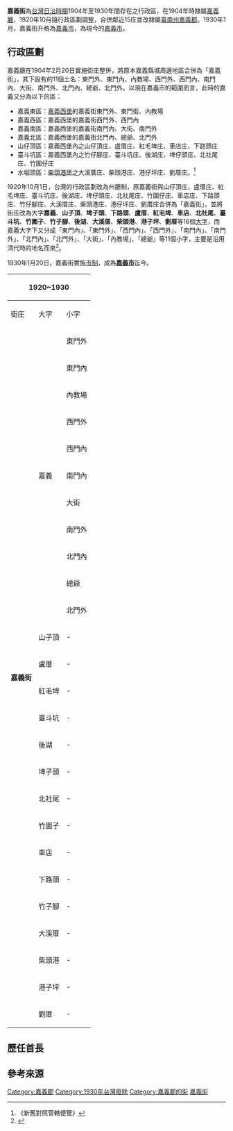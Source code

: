 {{noteTA　
|1 = zh-cn:庄; zh-hk:庄; zh-tw:庄;
}}
{{Infobox Former Subdivision
|native_name = 
|conventional_long_name = 嘉義街<br />{{small|{{nobold|{{lang|ja|かぎかい}}}}}}
|common_name = 嘉義街
|subdivision = [[臺灣日治時期行政區劃|街]]
|nation = {{TWN-JPN}}臺南州
|title_leader = 嘉義街街長
|leader1 = 首任：
|leader2 = 末任：
|year_start = 1920年
|event_start = 
|date_start =
|year_end = 1930年
|event_end = 實施[[臺灣市制|市制]]
|date_end = 1月20日
|p1 = 嘉義廳
|flag_p1 = Flag_of_Japan_(1870-1999).svg
|s1 = 嘉義市 (州轄市)
|flag_s1 = Flag_of_Japan_(1870-1999).svg
|image_flag = 
|flag_type = 嘉義街旗
|flag = 
|image_coat = Seal of Chiayi City in Japanese Rule.svg
|symbol_type = 嘉義街章
|symbol = 
|image_map = 嘉義街役場.jpg
|image_map_caption = 嘉義街役場
|image_map2 = 1930 Tainan Shu.svg
|image_map2_caption = 嘉義街在{{TWN-JPN}}臺南州的位置
|capital = {{ublist |臺南州嘉義街北門町3丁目22番地}}
|stat_year1= 
|stat_area1= 55.9317
|stat_pop1= 
|political_subdiv = 16大字
|today = {{ROC}}[[嘉義市|嘉義市]]
}}

'''嘉義街'''為[[台灣日治時期|台灣日治時期]]1904年至1930年間存在之行政區，在1904年時隸屬[[嘉義廳|嘉義廳]]，1920年10月隨行政區劃調整，合併鄰近15庄並改隸屬[[臺南州|臺南州]][[嘉義郡|嘉義郡]]。1930年1月，嘉義街升格為[[嘉義市_(州轄市)|嘉義市]]，為現今的[[嘉義市|嘉義市]]。

==行政區劃==
嘉義廳在1904年2月20日實施街庄整併，將原本嘉義縣城周邊地區合併為「嘉義街」，其下設有的11個土名：東門外、東門內、內教場、西門外、西門內、南門內、大街、南門外、北門內、總爺、北門外。以現在嘉義市的範圍而言，此時的嘉義又分為以下的區：

* 嘉義東區：[[嘉義西堡|嘉義西堡]]的嘉義街東門外、東門街、內教場
* 嘉義西區：嘉義西堡的嘉義街西門外、西門內
* 嘉義南區：嘉義西堡的嘉義街南門內、大街、南門外
* 嘉義北區：嘉義西堡的嘉義街北門內、總爺、北門外
* 山仔頂區：嘉義西堡內之山仔頂庄、盧厝庄、紅毛埤庄、車店庄、下路頭庄
* 臺斗坑區：嘉義西堡內之竹仔腳庄、臺斗坑庄、後湖庄、埤仔頭庄、北社尾庄、竹圍仔庄
* 水堀頭區：[[柴頭港堡|柴頭港堡]]之大溪厝庄、柴頭港庄、港仔坪庄、劉厝庄。<ref>《新舊對照管轄便覽》</ref>

1920年10月1日，台灣的行政區劃改為州廳制，原嘉義街與山仔頂庄、盧厝庄、紅毛埤庄、臺斗坑庄、後湖庄、埤仔頭庄、北社尾庄、竹圍仔庄、車店庄、下路頭庄、竹仔腳庄、大溪厝庄、柴頭港庄、港仔坪庄、劉厝庄合併為「嘉義街」，並將街庄改為大字'''嘉義'''、'''山子頂'''、'''埤子頭'''、'''下路頭'''、'''盧厝'''、'''紅毛埤'''、'''車店'''、'''北社尾'''、'''臺斗坑'''、'''竹圍子'''、'''竹子腳'''、'''後湖'''、'''大溪厝'''、'''柴頭港'''、'''港子坪'''、'''劉厝'''等16個[[大字_(行政區劃)|大字]]，而嘉義大字下又分成「東門內」、「東門外」、「西門內」、「西門外」、「南門內」、「南門外」、「北門內」、「北門外」、「大街」、「內教場」、「總爺」等11個小字，主要是沿用清代時的地名而來<ref>{{cite book | language = zh-tw | publisher = 臺灣省文獻委員會 | title =《臺灣地名辭書·卷二十 嘉義市》 | author =臺灣省文獻委員會採集組  | date=1996-05  | isbn =957-00-81635 |pages=7、9頁}}</ref>。

1930年1月20日，嘉義街實施[[臺灣市制|市制]]，成為'''[[嘉義市_(州轄市)|嘉義市]]'''迄今。
{| class="wikitable"
! colspan="3" |1920~1930
! colspan="2" |1904~1920
! colspan="2" |1904年前
|-
!街庄
!大字
!小字
!街庄
!土名
!堡里
!街庄
|-
| rowspan="26" |'''嘉義街'''
| rowspan="11" |嘉義
|東門外
| rowspan="11" |'''嘉義街'''
|東門外
| rowspan="22" |嘉義西堡
|東門外街、汫水井街、雲霄厝街、龍過脈庄(部分)
|-
|東門內
|東門內
|東門內街(部分)、龍王廟街、二皂館巷、曠地仔街、粟倉口巷、內教場(部分)、總爺街(部分)、提標營巷、四爺巷街(部分)、連江營巷、東延平巷(部分)、長福口巷、什字街(部分)
|-
|內教場
|內教場
|招募館巷、烘爐磘巷、建寧營巷、馬廠巷、二十三將軍巷、漳陣營巷、東延平巷(部分)、福寧宮巷、鐵屎墩巷、內教場(部分)、北門內街(部分)
|-
|西門外
|西門外
|西門外街、過溝仔庄、菜園庄、新店尾街、石路仔街、安平庄、灰磘仔庄、雙頭廟仔街、店仔尾街、車路頭街、義得利巷
|-
|西門內
|西門內
|水涵口街、糖市仔街(部分)、打鐵街(部分)、布街(部分)、南城腳巷、柴市仔街(部分)、菁仔市街(部分)、紅毛井街(部分)、南門內街(部分)、什字街(部分)、大街(部分)
|-
|南門內
|南門內
|南門內街(部分)、文昌閣街(部分)、汫水井巷、大底內巷、三角窗街(部分)、雙連井巷、東門內街(部分)
|-
|大街
|大街
|大街、鑄鼎巷、元帥廟街、陳厝祠堂巷、什字街、柴市仔街、菁仔市街、文昌閣街、三角窗街、柴井巷、代書館巷、戲館巷、橫街仔街、四爺巷街、紅毛井街、羊稠巷、五皂館巷
|-
|南門外
|南門外
|南門外街、打石街、南門外洋庄、龍過脈庄(部分)
|-
|北門內
|北門內
|暗街仔街、仁武街、義倉巷、王廟街、糖市仔街(部分)、北門內街(部分)、北城腳巷
|-
|總爺
|總爺
|布街(部分)、桃仔尾街、總爺街(部分)、美街、竹椅街、打鐵街(部分)、什字街(部分)
|-
|北門外
|北門外
|北門外街、番社口街、番社內街、外教場
|-
|山子頂
| -
|山仔頂庄
| -
|山仔頂庄、和尚庄、王田庄、埔心庄
|-
|盧厝
| -
|盧厝庄
| -
|盧厝庄、後庄仔庄、圳仔頭庄
|-
|紅毛埤
| -
|紅毛埤庄
| -
|紅毛埤庄、埤仔內庄、鹿寮庄、龍林厝庄、大坵園庄、枋仔林庄
|-
|臺斗坑
| -
|臺斗坑庄
| -
|臺斗坑頂庄、臺斗坑中庄、臺斗坑下庄
|-
|後湖
| -
|後湖庄
| -
|後湖庄、後寮庄、荖藤宅庄
|-
|埤子頭
| -
|埤仔頭庄
| -
|翁瓦磘庄、埤仔頭庄、新厝仔庄
|-
|北社尾
| -
|北社尾庄
| -
|北社尾庄、許厝庄
|-
|竹圍子
| -
|竹圍仔庄
| -
|竹圍仔庄、下埤仔庄
|-
|車店
| -
|車店庄
| -
|車店庄、三崁店庄、番仔溝庄、三苞竹庄、
|-
|下路頭
| -
|下路頭庄
| -
|下路頭庄、下角仔寮庄、頂角仔寮庄、草地尾庄
|-
|竹子腳
| -
|竹仔腳庄
| -
|蕭竹仔腳庄、鳥岫庄
|-
|大溪厝
| -
|大溪厝庄
| -
| rowspan="4" |柴頭港堡
|大溪厝庄、羗母寮庄、荖寮庄
|-
|柴頭港
| -
|柴頭港庄
| -
|柴頭港庄、河仔庄
|-
|港子坪
| -
|港仔坪庄
| -
|港仔坪庄、後庄仔庄、埤腳庄
|-
|劉厝
| -
|劉厝庄
| -
|劉厝庄、拔仔林庄
|}

== 歷任首長 ==


== 參考來源 ==
{{reflist}}
{{嘉義市}}
{{臺南州}}
[[Category:嘉義郡|Category:嘉義郡]]
[[Category:1930年台灣廢除|Category:1930年台灣廢除]]
[[Category:嘉義郡的街|Category:嘉義郡的街]]
[[Category:嘉義街|]]